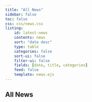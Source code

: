 ```yaml
---
title: "All News"
sidebar: false
toc: false
css: css/news.css
listing:
    id: latest-news
    contents: news  
    sort: "date desc"
    type: table
    categories: false
    sort-ui: false
    filter-ui: false
    fields: [date, title, categories]
    feed: false
    template: news.ejs
---
```


<!-- 

research updates: callout-tip
anything with a deadline (research-related): callout-warning
anything with a deadline (event): callout-important
other news: callout-note
callout-caution not being used for anything as of now.

-->

:::{.column-body-outset}

# All News

::: {#latest-news}
:::

:::